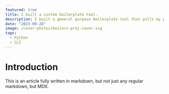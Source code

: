 ```yaml
---
featured: true
title: I built a custom boilerplate tool.
description: I built a general purpose boilerplate tool that pulls my premade templates from Github into whatever project I'm working on.
date: "2023-09-28"
image: /cover-photos/boilers-proj-cover.svg
tags:
  - Python
  - CLI
---
```


# Introduction
This is an article fully written in markdown, but not just any regular markdown, but MDX.
